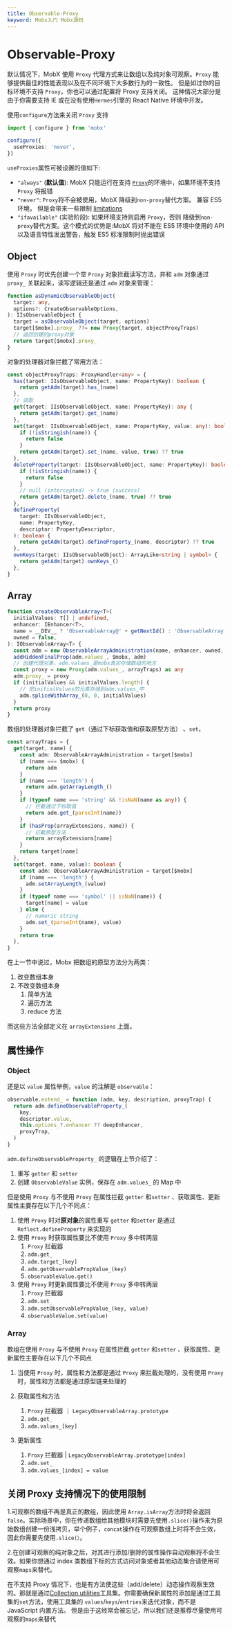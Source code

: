 ```yaml
---
title: Observable-Proxy
keyword: Mobx入门 Mobx源码
---
```


# Observable-Proxy

默认情况下，MobX 使用 `Proxy` 代理方式来让数组以及纯对象可观察。`Proxy` 能够提供最佳的性能表现以及在不同环境下大多数行为的一致性。 但是如过你的目标环境不支持 `Proxy`，你也可以通过配置将 Proxy 支持关闭。 这种情况大部分是由于你需要支持 IE 或在没有使用`Hermes`引擎的 React Native 环境中开发。

使用`configure`方法来关闭 `Proxy` 支持

```typescript
import { configure } from 'mobx'

configure({
  useProxies: 'never',
})
```

`useProxies`属性可被设置的值如下:

- `"always"` (**默认值**): MobX 只能运行在支持 [`Proxy`](https://developer.mozilla.org/en-US/docs/Web/JavaScript/Reference/Global_Objects/Proxy)的环境中，如果环境不支持 `Proxy` 将报错
- `"never"`: `Proxy`将不会被使用，MobX 降级到`non-proxy`替代方案。 兼容 ES5 环境， 但是会带来一些限制 [limitations](https://zh.mobx.js.org/configuration.html#limitations-without-proxy-support)
- `"ifavailable"` (实验阶段): 如果环境支持则启用 `Proxy`，否则 降级到`non-proxy`替代方案。这个模式的优势是:MobX 将对不能在 ES5 环境中使用的 API 以及语言特性发出警告，触发 ES5 标准限制时抛出错误

## Object

使用 `Proxy` 时优先创建一个空 `Proxy` 对象拦截读写方法，并和 `adm` 对象通过 `proxy_` 关联起来，读写逻辑还是通过 `adm` 对象来管理：

```typescript
function asDynamicObservableObject(
  target: any,
  options?: CreateObservableOptions,
): IIsObservableObject {
  target = asObservableObject(target, options)
  target[$mobx].proxy_ ??= new Proxy(target, objectProxyTraps)
  // 返回创建的proxy对象
  return target[$mobx].proxy_
}
```

对象的处理器对象拦截了常用方法：

```typescript
const objectProxyTraps: ProxyHandler<any> = {
  has(target: IIsObservableObject, name: PropertyKey): boolean {
    return getAdm(target).has_(name)
  },
  // 读取
  get(target: IIsObservableObject, name: PropertyKey): any {
    return getAdm(target).get_(name)
  },
  set(target: IIsObservableObject, name: PropertyKey, value: any): boolean {
    if (!isStringish(name)) {
      return false
    }
    return getAdm(target).set_(name, value, true) ?? true
  },
  deleteProperty(target: IIsObservableObject, name: PropertyKey): boolean {
    if (!isStringish(name)) {
      return false
    }
    // null (intercepted) -> true (success)
    return getAdm(target).delete_(name, true) ?? true
  },
  defineProperty(
    target: IIsObservableObject,
    name: PropertyKey,
    descriptor: PropertyDescriptor,
  ): boolean {
    return getAdm(target).defineProperty_(name, descriptor) ?? true
  },
  ownKeys(target: IIsObservableObject): ArrayLike<string | symbol> {
    return getAdm(target).ownKeys_()
  },
}
```

## Array

```typescript
function createObservableArray<T>(
  initialValues: T[] | undefined,
  enhancer: IEnhancer<T>,
  name = __DEV__ ? 'ObservableArray@' + getNextId() : 'ObservableArray',
  owned = false,
): IObservableArray<T> {
  const adm = new ObservableArrayAdministration(name, enhancer, owned, false)
  addHiddenFinalProp(adm.values_, $mobx, adm)
  // 创建代理对象，adm.values_是mobx真实存储数组的地方
  const proxy = new Proxy(adm.values_, arrayTraps) as any
  adm.proxy_ = proxy
  if (initialValues && initialValues.length) {
    // 把initialValues的元素存储到adm.values_中
    adm.spliceWithArray_(0, 0, initialValues)
  }
  return proxy
}
```

数组的处理器对象拦截了 `get`（通过下标获取值和获取原型方法） 、`set`，

```typescript
const arrayTraps = {
  get(target, name) {
    const adm: ObservableArrayAdministration = target[$mobx]
    if (name === $mobx) {
      return adm
    }
    if (name === 'length') {
      return adm.getArrayLength_()
    }
    if (typeof name === 'string' && !isNaN(name as any)) {
      // 拦截通过下标取值
      return adm.get_(parseInt(name))
    }
    if (hasProp(arrayExtensions, name)) {
      // 拦截原型方法
      return arrayExtensions[name]
    }
    return target[name]
  },
  set(target, name, value): boolean {
    const adm: ObservableArrayAdministration = target[$mobx]
    if (name === 'length') {
      adm.setArrayLength_(value)
    }
    if (typeof name === 'symbol' || isNaN(name)) {
      target[name] = value
    } else {
      // numeric string
      adm.set_(parseInt(name), value)
    }
    return true
  },
}
```

在上一节中说过，Mobx 把数组的原型方法分为两类：

1. 改变数组本身
2. 不改变数组本身
   1. 简单方法
   2. 遍历方法
   3. reduce 方法

而这些方法全部定义在 `arrayExtensions` 上面。

## 属性操作

### Object

还是以 `value` 属性举例，`value` 的注解是 `observable`：

```typescript
observable.extend_ = function (adm, key, description, proxyTrap) {
  return adm.defineObservableProperty_(
    key,
    descriptor.value,
    this.options_?.enhancer ?? deepEnhancer,
    proxyTrap,
  )
}
```

`adm.defineObservableProperty_` 的逻辑在上节介绍了：

1. 重写 `getter` 和 `setter`
2. 创建 `ObservableValue` 实例，保存在 `adm.values_` 的 Map 中

但是使用 `Proxy` 与不使用 `Proxy` 在属性拦截 `getter` 和`setter` 、获取属性、更新属性主要存在以下几个不同点：

1. 使用 `Proxy` 时对**原对象**的属性重写 `getter` 和`setter` 是通过 `Reflect.defineProperty` 来实现的
2. 使用 `Proxy` 时获取属性要比不使用 `Proxy` 多中转两层
   1. `Proxy` 拦截器
   2. `adm.get_`
   3. `adm.target_[key]`
   4. `adm.getObservablePropValue_(key)`
   5. `observableValue.get()`
3. 使用 `Proxy` 时更新属性要比不使用 `Proxy` 多中转两层
   1. `Proxy` 拦截器
   2. `adm.set_`
   3. `adm.setObservablePropValue_(key, value)`
   4. `observableValue.set(value)`

### Array

数组在使用 `Proxy` 与不使用 `Proxy` 在属性拦截 `getter` 和`setter` 、获取属性、更新属性主要存在以下几个不同点

1. 当使用 `Proxy` 时，属性和方法都是通过 `Proxy` 来拦截处理的，没有使用 `Proxy` 时，属性和方法都是通过原型链来处理的

2. 获取属性和方法

   1. `Proxy` 拦截器 ｜ `LegacyObservableArray.prototype`
   2. `adm.get_`
   3. `adm.values_[key]`

3. 更新属性
   1. `Proxy` 拦截器 | `LegacyObservableArray.prototype[index]`
   2. `adm.set_`
   3. `adm.values_[index] = value`

## 关闭 Proxy 支持情况下的使用限制

1.可观察的数组不再是真正的数组，因此使用 `Array.isArray`方法时将会返回 `false`。实际场景中，你在传递数组给其他模块时需要先使用`.slice()`操作来为原始数组创建一份浅拷贝，举个例子，`concat`操作在可观察数组上时将不会生效，因此你需要先使用`.slice(）`。

2.在创建可观察的纯对象之后，对其进行添加/删除的属性操作自动观察将不会生效。如果你想通过 index 类数组下标的方式访问对象或者其他动态集合请使用可观察`maps`来替代。

在不支持 Proxy 情况下，也是有方法使这些（add/delete）动态操作观察生效的。那就是通过[Collection utilities](https://zh.mobx.js.org/collection-utilities.html)工具集。你需要确保新属性的添加是通过工具集的`set`方法，使用工具集的 `values`/`keys`/`entries`来迭代对象，而不是 JavaScript 内置方法。 但是由于这经常会被忘记，所以我们还是推荐尽量使用可观察的`maps`来替代
